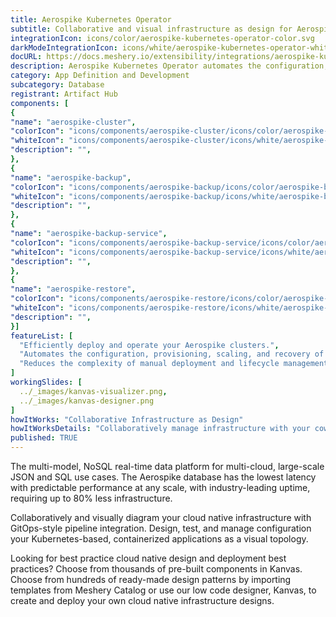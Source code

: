 ```yaml
---
title: Aerospike Kubernetes Operator
subtitle: Collaborative and visual infrastructure as design for Aerospike Kubernetes Operator
integrationIcon: icons/color/aerospike-kubernetes-operator-color.svg
darkModeIntegrationIcon: icons/white/aerospike-kubernetes-operator-white.svg
docURL: https://docs.meshery.io/extensibility/integrations/aerospike-kubernetes-operator
description: Aerospike Kubernetes Operator automates the configuration, provisioning, scaling, and recovery of Aerospike clusters. It reduces the complexity of manual deployment and lifecycle management, and enables the use of declarative configuration for Aerospike clusters.
category: App Definition and Development
subcategory: Database
registrant: Artifact Hub
components: [
{
"name": "aerospike-cluster",
"colorIcon": "icons/components/aerospike-cluster/icons/color/aerospike-cluster-color.svg",
"whiteIcon": "icons/components/aerospike-cluster/icons/white/aerospike-cluster-white.svg",
"description": "",
},
{
"name": "aerospike-backup",
"colorIcon": "icons/components/aerospike-backup/icons/color/aerospike-backup-color.svg",
"whiteIcon": "icons/components/aerospike-backup/icons/white/aerospike-backup-white.svg",
"description": "",
},
{
"name": "aerospike-backup-service",
"colorIcon": "icons/components/aerospike-backup-service/icons/color/aerospike-backup-service-color.svg",
"whiteIcon": "icons/components/aerospike-backup-service/icons/white/aerospike-backup-service-white.svg",
"description": "",
},
{
"name": "aerospike-restore",
"colorIcon": "icons/components/aerospike-restore/icons/color/aerospike-restore-color.svg",
"whiteIcon": "icons/components/aerospike-restore/icons/white/aerospike-restore-white.svg",
"description": "",
}]
featureList: [
  "Efficiently deploy and operate your Aerospike clusters.",
  "Automates the configuration, provisioning, scaling, and recovery of Aerospike clusters",
  "Reduces the complexity of manual deployment and lifecycle management."
]
workingSlides: [
  ../_images/kanvas-visualizer.png,
  ../_images/kanvas-designer.png
]
howItWorks: "Collaborative Infrastructure as Design"
howItWorksDetails: "Collaboratively manage infrastructure with your coworkers synchronously sharing the same designs."
published: TRUE
---
```

<p>
The multi-model, NoSQL real-time data platform for multi-cloud, large-scale JSON and SQL use cases. The Aerospike database has the lowest latency with predictable performance at any scale, with industry-leading uptime, requiring up to 80% less infrastructure.
</p>
<p>
    Collaboratively and visually diagram your cloud native infrastructure with GitOps-style pipeline integration. Design, test, and manage configuration your Kubernetes-based, containerized applications as a visual topology.
</p>
<p>
    Looking for best practice cloud native design and deployment best practices? Choose from thousands of pre-built components in Kanvas. Choose from hundreds of ready-made design patterns by importing templates from Meshery Catalog or use our low code designer, Kanvas, to create and deploy your own cloud native infrastructure designs.
</p>
